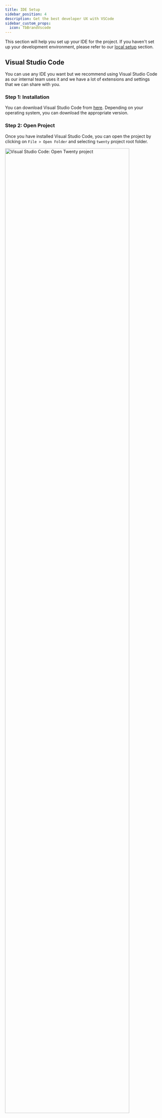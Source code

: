 ```yaml
---
title: IDE Setup
sidebar_position: 4
description: Get the best developer UX with VSCode
sidebar_custom_props:
  icon: TbBrandVscode
---
```


This section will help you set up your IDE for the project. If you haven't set up your development environment, please refer to our [local setup](/contributor/local-setup) section.


## Visual Studio Code

You can use any IDE you want but we recommend using Visual Studio Code as our internal team uses it and we have a lot of extensions and settings that we can share with you.


### Step 1: Installation

You can download Visual Studio Code from [here](https://code.visualstudio.com/download). Depending on your operating system, you can download the appropriate version.

### Step 2: Open Project

Once you have installed Visual Studio Code, you can open the project by clicking on `File > Open Folder` and selecting `twenty` project root folder.

<div style={{textAlign: 'center'}}>
    <img src="/img/contributor/ide-project-open.png" alt="Visual Studio Code: Open Twenty project" width="90%" />
</div>

### Step 3: Extensions 

You can use the recommended extensions for the project. You will find them in `.vscode/extensions.json` file. VSCode should prompt you to install the recommended extensions when you open the project.

<div style={{textAlign: 'center'}}>
    <img src="/img/contributor/ide-extensions.png" alt="Visual Studio Code: Install recommended extensions" width="90%" />
</div>


### Step 4: (Docker only) Run VSCode in container

If you are using a [Docker setup](/contributor/local-setup/docker-setup), you will need to run VSCode in the container. You can do that by opening the project, clicking on the `Remote Explorer` icon on the left sidebar and then clicking on `Attach in New window` on `dev-twenty-dev` container.

<div style={{textAlign: 'center'}}>
    <img src="/img/contributor/ide-start-dev-container.png" alt="Visual Studio Code: Open in container" width="90%" />
</div>

<br />
VSCode will open a new window and you will be able to use it as you would normally do. The only difference is that you will be running VSCode inside the container and you will have access to all the tools and dependencies that are installed in the container.

<br /><br />
If you stop your containers, you will need to restart them before opening the project in VSCode again.

## You are all set

You are all set to start contributing to the project. If you have any questions, feel free to reach out to us on [Discord](https://twenty.com/discord).